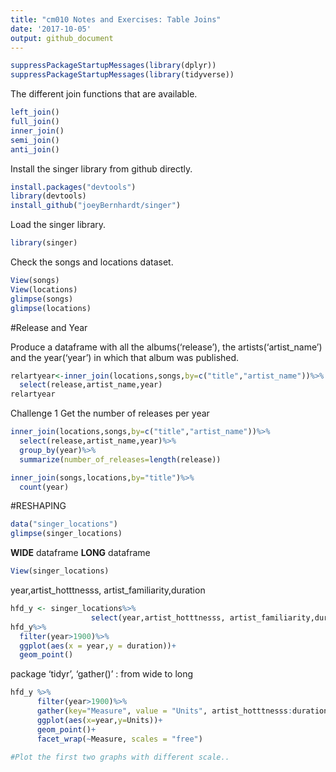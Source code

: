 ```yaml
---
title: "cm010 Notes and Exercises: Table Joins"
date: '2017-10-05'
output: github_document
---
```


```r
suppressPackageStartupMessages(library(dplyr))
suppressPackageStartupMessages(library(tidyverse))
```


The different join functions that are available.
```r
left_join()
full_join()
inner_join()
semi_join()
anti_join()
```

Install the singer library from github directly.
```r
install.packages("devtools")
library(devtools)
install_github("joeyBernhardt/singer")
```

Load the singer library.
```r
library(singer)
```

Check the songs and locations dataset.
```r
View(songs)
View(locations)
glimpse(songs)
glimpse(locations)
```

#Release and Year 

Produce a dataframe with all the albums('release'), the artists('artist_name') and the year('year') in which that album was published.

```r
relartyear<-inner_join(locations,songs,by=c("title","artist_name"))%>%
  select(release,artist_name,year)
relartyear
```

Challenge 1
Get the number of releases per year

```r
inner_join(locations,songs,by=c("title","artist_name"))%>%
  select(release,artist_name,year)%>%
  group_by(year)%>%
  summarize(number_of_releases=length(release))

inner_join(songs,locations,by="title")%>%
  count(year)
```

#RESHAPING

```r
data("singer_locations")
glimpse(singer_locations)
```

**WIDE** dataframe
**LONG** dataframe

```r
View(singer_locations)
```

year,artist_hotttnesss, artist_familiarity,duration
```r
hfd_y <- singer_locations%>%
                  select(year,artist_hotttnesss, artist_familiarity,duration)
hfd_y%>%
  filter(year>1900)%>%
  ggplot(aes(x = year,y = duration))+
  geom_point()
```

package 'tidyr', 'gather()' : from wide to long

```r
hfd_y %>%
      filter(year>1900)%>%
      gather(key="Measure", value = "Units", artist_hotttnesss:duration)%>%
      ggplot(aes(x=year,y=Units))+
      geom_point()+
      facet_wrap(~Measure, scales = "free")

#Plot the first two graphs with different scale..
```





